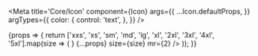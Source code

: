 

<Meta
    title='Core/Icon'
    component={Icon}
    args={{
        ...Icon.defaultProps,
    }}
    argTypes={{
        color: {
            control: 'text',
        },
    }}
/>

<Canvas>
    <Story name='Sizes'>
        {props => {
            return ['xxs', 'xs', 'sm', 'md', 'lg', 'xl', '2xl', '3xl', '4xl', '5xl'].map(size => (
                <Icon svg={<SVG src={starIcon} />} {...props} size={size} mr={2} />
            ));
        }}
    </Story>
</Canvas>

